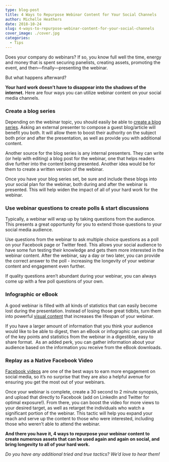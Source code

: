 ```yaml
---
type: blog-post
title: 4 Ways to Repurpose Webinar Content for Your Social Channels
author: Michelle Heathers
date: 2018-10-24
slug: 4-ways-to-repurpose-webinar-content-for-your-social-channels
cover_image: ./cover.jpg
categories:
  - Tips
---
```


Does your company do webinars? If so, you know full well the time, energy and
money that is spent securing panelists, creating assets, promoting the event,
and then—finally—presenting the webinar.

But what happens afterward?

**Your hard work doesn’t have to disappear into the shadows of the internet.** Here are four ways you can utilize webinar content on your social media channels.

### Create a blog series

Depending on the webinar topic, you should easily be able to [create a blog series][1]. Asking an external presenter to compose a guest blog/article will benefit you both. It will allow them to boost their authority on the subject both prior and after the presentation, as well as provide you with additional content.

Another source for the blog series is any internal presenters. They can write
(or help with editing) a blog post for the webinar, one that helps readers
dive further into the content being presented. Another idea would be for them
to create a written version of the webinar.

Once you have your blog series set, be sure and include these blogs into your
social plan for the webinar, both during and after the webinar is presented.
This will help widen the impact of all of your hard work for the webinar.

### Use webinar questions to create polls & start discussions

Typically, a webinar will wrap up by taking questions from the audience. This
presents a great opportunity for you to extend those questions to your social
media audience.

Use questions from the webinar to ask multiple choice questions as a poll on
your Facebook page or Twitter feed. This allows your social audience to have
some fun testing their knowledge and gets them more interested in the webinar
content. After the webinar, say a day or two later, you can provide the
correct answer to the poll - increasing the longevity of your webinar
content and engagement even further.

If quality questions aren’t abundant during your webinar, you can always come
up with a few poll questions of your own.

### Infographic or eBook

A good webinar is filled with all kinds of statistics that can easily become
lost during the presentation. Instead of losing those great tidbits, turn them
into powerful [visual content][2] that increases the lifespan of your webinar.

If you have a larger amount of information that you think your audience would
like to be able to digest, then an eBook or infographic can provide all of the
key points and statistics from the webinar in a digestible, easy to share
format.  As an added perk, you can gather information about your audience
based on the information you receive from the eBook downloads.

### Replay as a Native Facebook Video

[Facebook videos][3] are one of the best ways to earn more engagement on social media, so it’s no surprise that they are also a helpful avenue for ensuring you get the most out of your webinars.

Once your webinar is complete, create a 30 second to 2 minute synopsis, and
upload that directly to Facebook (add on LinkedIn and Twitter for optimal
exposure!). From there, you can boost the video for more views to your desired
target, as well as retarget the individuals who watch a significant portion of
the webinar. This tactic will help you expand your reach and serve up the
content to those who were interested, including those who weren’t able to
attend the webinar.

**And there you have it, 4 ways to repurpose your webinar content to create numerous assets that can be used again and again on social, and bring longevity to all of your hard work.**

_Do you have any additional tried and true tactics? We’d love to hear them!_

[1]: /blog/social-media/8-essential-elements-winning-blog-post
[2]: /blog/social-media-tips/simple-tools-to-create-eye-catching-visual-content
[3]: /blog/social-media/5-tips-maximize-effectiveness-facebook-live-video
